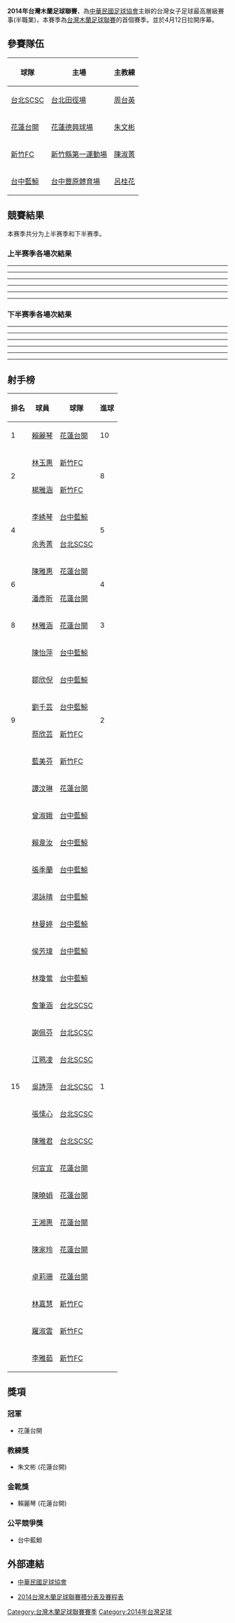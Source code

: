 {{Infobox Football league season
|competition= 	台灣木蘭足球聯賽
|season= 		2014
|num_season=	1
|winners= 		[[花蓮台開女子足球隊|花蓮台開]]
|continentalcup1=
|continentalcup1 qualifiers=
|league topscorer=	賴麗琴 <small>（10球）</small>
|highest scoring=		花蓮台開 4–5 台中藍鯨 <br><small>（2014年5月31日）</small>
|matches=			24
|total goals=			82
|longest wins=		花蓮台開 <br> 新竹FC <br> [[台北SCSC女子足球隊|台北SCSC]] <br><small>（2連勝）</small>
|longest unbeaten=	花蓮台開 <br><small>（6連不敗）</small>
|longest losses=		新竹FC<br />台北SCSC<br />台中藍鯨<br><small>（2連敗）</small>
|highest attendance=
|lowest attendance=
|average attendance=
|prevseason=首屆
|nextseason=[[2015年台灣木蘭足球聯賽|2015]]

}}

'''2014年台灣木蘭足球聯賽'''，為[[中華民國足球協會|中華民國足球協會]]主辦的台灣女子足球最高層級賽事(半職業)，本賽季為[[台灣木蘭足球聯賽|台灣木蘭足球聯賽]]的首個賽季。並於4月12日拉開序幕。

==參賽隊伍==
{|class="wikitable" style="text-align:left"
!球隊
!主場
!主教練
|- 
|[[台北SCSC女子足球隊|台北SCSC]]
|[[台北田徑場|台北田徑場]]
|[[周台英|周台英]]
|- 
|[[花蓮台開女子足球隊|花蓮台開]]
|[[花蓮縣立德興棒球場|花蓮德興球場]]
|[[朱文彬|朱文彬]]
|- 
|[[新竹FC女子足球隊|新竹FC]]
|[[新竹縣立體育場|新竹縣第一運動場]]
|[[陳淑菁|陳淑菁]]
|- 
|[[台中藍鯨女子足球隊|台中藍鯨]]
|[[台中豐原體育場|台中豐原體育場]]
|[[呂桂花|呂桂花]]

|}

==競賽結果==

本赛季共分为上半赛季和下半赛季。

{{Fb cl header}}
{{Fb cl2 team	|p=1	|t=[[花蓮台開女子足球隊|花蓮台開]]	|w=6	|d=4	|l=2		|gf=28	|ga=13	||bc=gold	|champion=y	}}
{{Fb cl2 team	|p=2	|t=[[新竹FC女子足球隊|新竹FC]]	|w=4	|d=4	|l=4		|gf=23	|ga=22	}}
{{Fb cl2 team	|p=3	|t=[[台北SCSC女子足球隊|台北SCSC]]	|w=3	|d=6	|l=3		|gf=12	|ga=14	}}
{{Fb cl3 qr	|rows=1	|competition= 2014 亞洲女足俱樂部錦標賽	}}
{{Fb cl2 team	|p=4	|t=[[台中藍鯨女子足球隊|台中藍鯨]]	|w=3	|d=2	|l=7		|gf=19	|ga=33	}}
{{Fb cl footer|u=2014/10/11|s=[http://www.ctfa.com.tw/2014.html]|date=October 2014}}

=== 上半赛季各場次結果 ===

{{footballbox
|date=2014年4月12日
|time=14:00
|team1= 花蓮台開
|score= 3 - 0
|team2= 新竹FC
|goals1= 譚汶琳{{goal|4}}<br />賴麗琴{{goal|30|pen.}}<br />陳雅惠{{goal|33}}
|goals2= 
|stadium= [[花蓮縣立德興棒球場|花蓮德興球場]]
|attendance= 
|referee= 

}}

{{footballbox
|date=
|time=16:00
|team1= 台北SCSC
|score= 3 - 2
|team2= 台中藍鯨
|goals1= 詹筆涵{{goal|26}}<br />謝佩芬{{goal|59}}<br />余秀菁{{goal|84}}
|goals2= 謝佩芬{{goal|36|o.g.}}<br />李綉琴{{goal|45|pen.}}
|stadium= [[花蓮縣立德興棒球場|花蓮德興球場]]
|attendance= 
|referee= 

}}

----

{{footballbox
|date=2014年4月19日
|time=15:00
|team1= 台北SCSC
|score= 1 - 0
|team2= 花蓮台開
|goals1= 余秀菁{{goal|45}}
|goals2= 
|stadium= [[台中豐原體育場|台中豐原體育場]]
|attendance= 
|referee= 

}}

{{footballbox
|date=
|time=17:30
|team1= 台中藍鯨
|score= 5 - 1
|team2= 新竹FC
|goals1= 鄒欣倪{{goal}}<br />賴韋汝{{goal}}<br />李綉琴{{goal}}{{goal}}<br />劉千芸{{goal}}
|goals2= 蔡欣芸{{goal}}
|stadium= [[台中豐原體育場|台中豐原體育場]]
|attendance= 
|referee= 

}}

----

{{footballbox
|date=2014年4月26日
|time=15:00
|team1= 新竹FC
|score= 0 - 0
|team2= 台北SCSC
|goals1= 
|goals2= 
|stadium= [[台中豐原體育場|台中豐原體育場]]
|attendance= 
|referee= 

}}

{{footballbox
|date=
|time=17:30
|team1= 台中藍鯨
|score= 1 - 3
|team2= 花蓮台開
|goals1= 張季蘭{{goal}}
|goals2= 陳雅惠{{goal}}<br />潘彥昕{{goal}}<br />何宣宜{{goal}}
|stadium= [[台中豐原體育場|台中豐原體育場]]
|attendance= 
|referee= 

}}

----

----

{{footballbox
|date=2014年5月3日
|time=15:00
|team1= 新竹FC
|score= 2 - 2
|team2= 花蓮台開
|goals1= 林玉惠{{goal}}{{goal|40||15}}
|goals2= 陳曉娟{{goal|55}}<br />林雅涵{{goal|57}}
|stadium= [[台中豐原體育場|台中豐原體育場]]
|attendance= 
|referee= 

}}

{{footballbox
|date=
|time=17:30
|team1= 台中藍鯨
|score= 1 - 1
|team2= 台北SCSC
|goals1= 湯詠晴{{goal|20}}
|goals2= 江珮凌{{goal|18}}
|stadium= [[台中豐原體育場|台中豐原體育場]]
|attendance= 
|referee= 

}}

----

{{footballbox
|date=2014年5月17日
|time=14:00
|team1= 台中藍鯨
|score= 1 - 4
|team2= 新竹FC
|goals1= 劉千芸{{goal}}
|goals2= 楊雅涵{{goal}}{{goal}}<br />蔡欣芸{{goal}}<br />藍美芬{{goal}}
|stadium= [[花蓮縣立德興棒球場|花蓮德興球場]]
|attendance= 
|referee= 
}}

{{footballbox
|date=
|time=16:00
|team1= 花蓮台開
|score= 1 - 1
|team2= 台北SCSC
|goals1= 賴麗琴{{goal|21}}
|goals2= 張愫心{{goal|43}}
|stadium= [[花蓮縣立德興棒球場|花蓮德興球場]]
|attendance= 
|referee= 

}}

----

{{footballbox
|date=2014年5月31日
|time=14:00
|team1= 台北SCSC
|score= 1 - 3
|team2= 新竹FC
|goals1= {{goal}}
|goals2= 林玉惠{{goal}}{{goal}}<br />楊雅涵{{goal}}
|stadium= [[花蓮縣立德興棒球場|花蓮德興球場]]
|attendance= 
|referee= 

}}

{{footballbox
|date=
|time=16:00
|team1= 花蓮台開
|score= 4 - 5
|team2= 台中藍鯨
|goals1= 潘彥昕{{goal}}<br />譚汶琳{{goal|51}}<br />賴麗琴{{goal|55}}<br />林雅涵{{goal|77}}
|goals2= 陳怡萍{{goal}}<br />林曼婷{{goal|57}}<br />李綉琴{{goal|70}}<br />鄒欣倪{{goal|84}}<br />侯芳瑋{{goal}}
|stadium= [[花蓮縣立德興棒球場|花蓮德興球場]]
|attendance= 
|referee= 

}}

=== 下半赛季各場次結果 ===

{{footballbox
|date=2014年10月5日
|time=14:00
|team1= 花蓮台開
|score= 3 - 1
|team2= 新竹FC
|goals1= 陳品卉{{goal|34|o.g.}}<br />王湘惠{{goal|73}}<br />林雅涵{{goal|91}}
|goals2= 藍美芬{{goal|22}}
|stadium= [[台北田徑場|台北田徑場]]
|attendance= 
|referee= 

}}

{{footballbox
|date=
|time=18:30
|team1= 台北SCSC
|score= 2 - 1
|team2= 台中藍鯨
|goals1= 余秀菁{{goal}}{{goal|5||85}}
|goals2= 陳怡萍{{goal|80}}
|stadium= [[台北田徑場|台北田徑場]]
|attendance= 
|referee= 

}}

----

{{footballbox
|date=2014年10月11日
|time=13:00
|team1= 花蓮台開
|score= 1 - 1
|team2= 台北SCSC
|goals1= 陳雅惠{{goal|18}}
|goals2= 余秀菁{{goal|45}}
|stadium= [[新竹縣立體育場|新竹縣第一運動場]]
|attendance= 
|referee= 

}}

{{footballbox
|date=
|time=15:00
|team1= 新竹FC
|score= 1 - 1
|team2= 台中藍鯨
|goals1= 林嘉慧{{goal|51}}
|goals2= 李綉琴{{goal|8|pen.}}
|stadium= [[新竹縣立體育場|新竹縣第一運動場]]
|attendance= 
|referee= 

}}

----

{{footballbox
|date=2014年10月18日
|time=13:00
|team1= 台中藍鯨
|score= 0 - 3
|team2= 花蓮台開
|goals1= 
|goals2= 陳雅惠{{goal|27}}<br />賴麗琴{{goal|63}}<br />陳家玲{{goal|79}}
|stadium= [[新竹縣立體育場|新竹縣第一運動場]]
|attendance= 
|referee= 

}}

{{footballbox
|date=
|time=15:00
|team1= 新竹FC
|score= 2 - 1
|team2= 台北SCSC
|goals1= 林玉惠{{goal|27}}<br />楊雅涵{{goal|43}}
|goals2= 吳詩萍{{goal|29}}
|stadium= [[新竹縣立體育場|新竹縣第一運動場]]
|attendance= 
|referee= 

}}

----

----

{{footballbox
|date=2014年11月1日
|time=16:00
|team1= 新竹FC
|score= 1 - 4
|team2= 花蓮台開
|goals1= 楊雅涵{{goal|85}}
|goals2= 卓莉珊{{goal|14}}<br />賴麗琴{{goal|52}}{{goal|59}}<br />潘彥昕{{goal|67}}
|stadium= [[台北田徑場|台北田徑場]]
|attendance= 
|referee= 

}}

{{footballbox
|date=
|time=18:30
|team1= 台北SCSC
|score= 0 - 2
|team2= 台中藍鯨
|goals1= 
|goals2= 林瓊鶯{{goal|49}}<br />曾淑娥{{goal|85}}
|stadium= [[台北田徑場|台北田徑場]]
|attendance= 
|referee= 

}}

----

{{footballbox
|date=2014年11月22日
|time=13:00
|team1= 花蓮台開
|score= 0 - 0
|team2= 台北SCSC
|goals1= 
|goals2= 
|stadium= [[新竹縣立體育場|新竹縣第一運動場]]
|attendance= 
|referee= 

}}

{{footballbox
|date=
|time=15:00
|team1= 新竹FC
|score= 7 - 0
|team2= 台中藍鯨
|goals1= 林玉惠{{goal}}{{goal}}{{goal|7||23|pen.|37}}<br />羅淑云{{goal|11}}<br />楊雅涵{{goal}}{{goal}}{{goal|30||44||54}}
|goals2= 
|stadium= [[新竹縣立體育場|新竹縣第一運動場]]
|attendance= 
|referee= 

}}

----

{{footballbox
|date=2014年12月6日
|time=16:00
|team1= 台中藍鯨
|score= 0 - 4
|team2= 花蓮台開
|goals1= 
|goals2= 賴麗琴 {{goal}}{{goal}}{{goal}}{{goal|21||67||73||86}}
|stadium= [[台北田徑場|台北田徑場]]
|attendance= 
|referee= 

}}

{{footballbox
|date=
|time=18:30
|team1= 新竹FC
|score= 1 - 1
|team2= 台北SCSC
|goals1= 李雅茹 {{goal|85}}
|goals2= 陳雅君 {{goal|92}}
|stadium= [[台北田徑場|台北田徑場]]
|attendance= 
|referee= 

}}

== 射手榜 ==

{| class="wikitable sortable" style="text-align:center"

|-
!排名
!球員
!球隊
!進球

|-
|rowspan="1"|1
|align="left"|{{flagicon|TWN}} [[賴麗琴|賴麗琴]]
|align="left"|[[花蓮台開|花蓮台開]]
|rowspan="1"|10
|-
|rowspan="2"|2
|align="left"|{{flagicon|TWN}} [[林玉惠|林玉惠]]
|align="left"|[[新竹FC|新竹FC]]
|rowspan="2"|8
|-
|align="left"|{{flagicon|TWN}} [[楊雅涵|楊雅涵]]
|align="left"|[[新竹FC|新竹FC]]
|-
|rowspan="2"|4
|align="left"|{{flagicon|TWN}} [[李綉琴|李綉琴]]
|align="left"|[[台中藍鯨|台中藍鯨]]
|rowspan="2"|5
|-
|align="left"|{{flagicon|TWN}} [[余秀菁|余秀菁]]
|align="left"|[[台北SCSC|台北SCSC]]
|-
|rowspan="2"|6
|align="left"|{{flagicon|TWN}} [[陳雅惠|陳雅惠]]
|align="left"|[[花蓮台開|花蓮台開]]
|rowspan="2"|4
|-
|align="left"|{{flagicon|TWN}} [[潘彥昕|潘彥昕]]
|align="left"|[[花蓮台開|花蓮台開]]
|-
|rowspan="1"|8
|align="left"|{{flagicon|TWN}} [[林雅涵|林雅涵]]
|align="left"|[[花蓮台開|花蓮台開]]
|rowspan="1"|3
|-
|rowspan="6"|9
|align="left"|{{flagicon|TWN}} [[陳怡萍|陳怡萍]]
|align="left"|[[台中藍鯨|台中藍鯨]]
|rowspan="6"|2
|-
|align="left"|{{flagicon|TWN}} [[鄒欣倪|鄒欣倪]]
|align="left"|[[台中藍鯨|台中藍鯨]]
|-
|align="left"|{{flagicon|TWN}} [[劉千芸|劉千芸]]
|align="left"|[[台中藍鯨|台中藍鯨]]
|-
|align="left"|{{flagicon|TWN}} [[蔡欣芸|蔡欣芸]]
|align="left"|[[新竹FC|新竹FC]]
|-
|align="left"|{{flagicon|TWN}} [[藍美芬|藍美芬]]
|align="left"|[[新竹FC|新竹FC]]
|-
|align="left"|{{flagicon|TWN}} [[譚汶琳|譚汶琳]]
|align="left"|[[花蓮台開|花蓮台開]]
|-
|rowspan="21"|15
|align="left"|{{flagicon|TWN}} [[曾淑娥|曾淑娥]]
|align="left"|[[台中藍鯨|台中藍鯨]]
|rowspan="21"|1
|-
|align="left"|{{flagicon|TWN}} [[賴韋汝|賴韋汝]]
|align="left"|[[台中藍鯨|台中藍鯨]]
|-
|align="left"|{{flagicon|TWN}} [[張季蘭|張季蘭]]
|align="left"|[[台中藍鯨|台中藍鯨]]
|-
|align="left"|{{flagicon|TWN}} [[湯詠晴|湯詠晴]]
|align="left"|[[台中藍鯨|台中藍鯨]]
|-
|align="left"|{{flagicon|TWN}} [[林曼婷|林曼婷]]
|align="left"|[[台中藍鯨|台中藍鯨]]
|-
|align="left"|{{flagicon|TWN}} [[侯芳瑋|侯芳瑋]]
|align="left"|[[台中藍鯨|台中藍鯨]]
|-
|align="left"|{{flagicon|TWN}} [[林瓊鶯|林瓊鶯]]
|align="left"|[[台中藍鯨|台中藍鯨]]
|-
|align="left"|{{flagicon|TWN}} [[詹筆涵|詹筆涵]]
|align="left"|[[台北SCSC|台北SCSC]]
|-
|align="left"|{{flagicon|TWN}} [[謝佩芬|謝佩芬]]
|align="left"|[[台北SCSC|台北SCSC]]
|-
|align="left"|{{flagicon|TWN}} [[江珮凌|江珮凌]]
|align="left"|[[台北SCSC|台北SCSC]]
|-
|align="left"|{{flagicon|TWN}} [[吳詩萍|吳詩萍]]
|align="left"|[[台北SCSC|台北SCSC]]
|-
|align="left"|{{flagicon|TWN}} [[張愫心|張愫心]]
|align="left"|[[台北SCSC|台北SCSC]]
|-
|align="left"|{{flagicon|TWN}} [[陳雅君|陳雅君]]
|align="left"|[[台北SCSC|台北SCSC]]
|-
|align="left"|{{flagicon|TWN}} [[何宣宜|何宣宜]]
|align="left"|[[花蓮台開|花蓮台開]]
|-
|align="left"|{{flagicon|TWN}} [[陳曉娟|陳曉娟]]
|align="left"|[[花蓮台開|花蓮台開]]
|-
|align="left"|{{flagicon|TWN}} [[王湘惠|王湘惠]]
|align="left"|[[花蓮台開|花蓮台開]]
|-
|align="left"|{{flagicon|TWN}} [[陳家玲|陳家玲]]
|align="left"|[[花蓮台開|花蓮台開]]
|-
|align="left"|{{flagicon|TWN}} [[卓莉珊|卓莉珊]]
|align="left"|[[花蓮台開|花蓮台開]]
|-
|align="left"|{{flagicon|TWN}} [[林嘉慧|林嘉慧]]
|align="left"|[[新竹FC|新竹FC]]
|-
|align="left"|{{flagicon|TWN}} [[羅淑雲|羅淑雲]]
|align="left"|[[新竹FC|新竹FC]]
|-
|align="left"|{{flagicon|TWN}} [[李雅茹|李雅茹]]
|align="left"|[[新竹FC|新竹FC]]

|}

== 獎項 ==


=== 冠軍 ===

* 花蓮台開

=== 教練獎 ===

* 朱文彬 (花蓮台開)

=== 金靴獎 ===

* 賴麗琴 (花蓮台開)

=== 公平競爭獎 ===

* 台中藍鯨

==外部連結==

*[http://www.ctfa.com.tw 中華民國足球協會]{{Wayback|url=http://www.ctfa.com.tw/ |date=20110513155617 }}

*[http://www.ctfa.com.tw/2014.html 2014台灣木蘭足球聯賽積分表及賽程表]{{Wayback|url=http://www.ctfa.com.tw/2014.html |date=20140714233337 }}

{{台灣木蘭足球聯賽}}

[[Category:台灣木蘭足球聯賽賽季|Category:台灣木蘭足球聯賽賽季]]
[[Category:2014年台灣足球|Category:2014年台灣足球]]